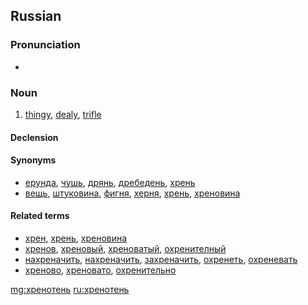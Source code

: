==Russian==

===Pronunciation===
* {{ru-IPA|хреноте́нь}}

===Noun===
{{ru-noun|хреноте́нь|f-in}}

# {{context|colloquial|lang=ru}} [[thingy]], [[dealy]], [[trifle]]

====Declension====
{{ru-noun-table|хреноте́нь|f}}

====Synonyms====
* [[ерунда]], [[чушь]], [[дрянь]], [[дребедень]], [[хрень]]
* [[вещь]], [[штуковина]], [[фигня]], [[херня]], [[хрень]], [[хреновина]]

====Related terms====
* [[хрен]], [[хрень]], [[хреновина]]
* [[хренов]], [[хреновый]], [[хреноватый]], [[охренителный]]
* [[нахреначить]], [[нахреначить]], [[захреначить]], [[охренеть]], [[охреневать]]
* [[хреново]], [[хреновато]], [[охренительно]]

[[mg:хренотень]]
[[ru:хренотень]]
